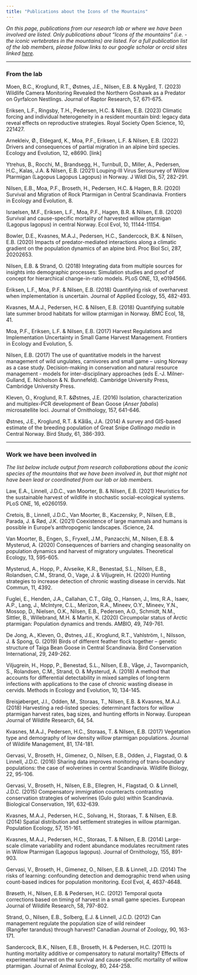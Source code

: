 ```yaml
---
title: "Publications about the Icons of the Mountains"
---
```


*On this page, publications from our research lab or where we have been involved are listed. Only publications about "Icons of the mountains" (i.e. - the iconic vertebrates in the mountains) are listed. For a full publication list of the lab members, please follow links to our google scholar or orcid sites linked [here](people.qmd).*

------------------------------------------------------------------------

### From the lab

Moen, B.C., Kroglund, R.T., Østnes, J.E., Nilsen, E.B. & Nygård, T. (2023) Wildlife Camera Monitoring Revealed the Northern Goshawk as a Predator on Gyrfalcon Nestlings. Journal of Raptor Research, 57, 671-675.

Eriksen, L.F., Ringsby, T.H., Pedersen, H.C. & Nilsen, E.B. (2023) Climatic forcing and individual heterogeneity in a resident mountain bird: legacy data reveal effects on reproductive strategies. Royal Society Open Science, 10, 221427.

Arnekleiv, Ø., Eldegard, K., Moa, P.F., Eriksen, L.F. & Nilsen, E.B. (2022) Drivers and consequences of partial migration in an alpine bird species. Ecology and Evolution, 12, e8690. \[link\]

Ytrehus, B., Rocchi, M., Brandsegg, H., Turnbull, D., Miller, A., Pedersen, H.C., Kalas, J.A. & Nilsen, E.B. (2021) Louping-Ill Virus Serosurvey of Willow Ptarmigan (Lagopus Lagopus Lagopus) in Norway. J Wildl Dis, 57, 282-291.

Nilsen, E.B., Moa, P.F., Broseth, H., Pedersen, H.C. & Hagen, B.R. (2020) Survival and Migration of Rock Ptarmigan in Central Scandinavia. Frontiers in Ecology and Evolution, 8.

Israelsen, M.F., Eriksen, L.F., Moa, P.F., Hagen, B.R. & Nilsen, E.B. (2020) Survival and cause-specific mortality of harvested willow ptarmigan (Lagopus lagopus) in central Norway. Ecol Evol, 10, 11144-11154.

Bowler, D.E., Kvasnes, M.A.J., Pedersen, H.C., Sandercock, B.K. & Nilsen, E.B. (2020) Impacts of predator-mediated interactions along a climatic gradient on the population dynamics of an alpine bird. Proc Biol Sci, 287, 20202653.

Nilsen, E.B. & Strand, O. (2018) Integrating data from multiple sources for insights into demographic processes: Simulation studies and proof of concept for hierarchical change-in-ratio models. PLoS ONE, 13, e0194566.

Eriksen, L.F., Moa, P.F. & Nilsen, E.B. (2018) Quantifying risk of overharvest when implementation is uncertain. Journal of Applied Ecology, 55, 482-493.

Kvasnes, M.A.J., Pedersen, H.C. & Nilsen, E.B. (2018) Quantifying suitable late summer brood habitats for willow ptarmigan in Norway. BMC Ecol, 18, 41.

Moa, P.F., Eriksen, L.F. & Nilsen, E.B. (2017) Harvest Regulations and Implementation Uncertainty in Small Game Harvest Management. Frontiers in Ecology and Evolution, 5.

Nilsen, E.B. (2017) The use of quantitative models in the harvest management of wild ungulates, carnivores and small game -- using Norway as a case study. Decision-making in conservation and natural resource management - models for inter-disciplinary approaches (eds E.-J. Milner-Gulland, E. Nicholson & N. Bunnefeld). Cambridge University Press, Cambridge University Press.

Kleven, O., Kroglund, R.T. &Østnes, J.E. (2016) Isolation, characterization and multiplex-PCR development of Bean Goose (*Anser fabalis*) microsatellite loci. Journal of Ornithology, 157, 641-646.

Østnes, J.E., Kroglund, R.T. & Kålås, J.A. (2014) A survey and GIS-based estimate of the breeding population of Great Snipe *Gallinago media* in Central Norway. Bird Study, 61, 386-393.


------------------------------------------------------------------------

### Work we have been involved in

*The list below include output from research collaborations about the iconic species of the mountains that we have been involved in, but that might not have been lead or coordinated from our lab or lab members.*



Law, E.A., Linnell, J.D.C., van Moorter, B. & Nilsen, E.B. (2021) Heuristics for the sustainable harvest of wildlife in stochastic social-ecological systems. PLoS ONE, 16, e0260159.

Cretois, B., Linnell, J.D.C., Van Moorter, B., Kaczensky, P., Nilsen, E.B., Parada, J. & Rød, J.K. (2021) Coexistence of large mammals and humans is possible in Europe's anthropogenic landscapes. iScience, 24.

Van Moorter, B., Engen, S., Fryxell, J.M., Panzacchi, M., Nilsen, E.B. & Mysterud, A. (2020) Consequences of barriers and changing seasonality on population dynamics and harvest of migratory ungulates. Theoretical Ecology, 13, 595-605.

Mysterud, A., Hopp, P., Alvseike, K.R., Benestad, S.L., Nilsen, E.B., Rolandsen, C.M., Strand, O., Vage, J. & Viljugrein, H. (2020) Hunting strategies to increase detection of chronic wasting disease in cervids. Nat Commun, 11, 4392.

Fuglei, E., Henden, J.A., Callahan, C.T., Gilg, O., Hansen, J., Ims, R.A., Isaev, A.P., Lang, J., McIntyre, C.L., Merizon, R.A., Mineev, O.Y., Mineev, Y.N., Mossop, D., Nielsen, O.K., Nilsen, E.B., Pedersen, A.O., Schmidt, N.M., Sittler, B., Willebrand, M.H. & Martin, K. (2020) Circumpolar status of Arctic ptarmigan: Population dynamics and trends. AMBIO, 49, 749-761.

De Jong, A., Kleven, O., Østnes, J.E., Kroglund, R.T., Vahlström, I., Nilsson, J. & Spong, G. (2019) Birds of different feather flock together -- genetic structure of Taiga Bean Goose in Central Scandinavia. Bird Conservation International, 29, 249-262.

Viljugrein, H., Hopp, P., Benestad, S.L., Nilsen, E.B., Våge, J., Tavornpanich, S., Rolandsen, C.M., Strand, O. & Mysterud, A. (2018) A method that accounts for differential detectability in mixed samples of long‐term infections with applications to the case of chronic wasting disease in cervids. Methods in Ecology and Evolution, 10, 134-145.

Breisjøberget, J.I., Odden, M., Storaas, T., Nilsen, E.B. & Kvasnes, M.A.J. (2018) Harvesting a red-listed species: determinant factors for willow ptarmigan harvest rates, bag sizes, and hunting efforts in Norway. European Journal of Wildlife Research, 64, 54.

Kvasnes, M.A.J., Pedersen, H.C., Storaas, T. & Nilsen, E.B. (2017) Vegetation type and demography of low density willow ptarmigan populations. Journal of Wildlife Management, 81, 174-181.

Gervasi, V., Broseth, H., Gimenez, O., Nilsen, E.B., Odden, J., Flagstad, O. & Linnell, J.D.C. (2016) Sharing data improves monitoring of trans-boundary populations: the case of wolverines in central Scandinavia. Wildlife Biology, 22, 95-106.

Gervasi, V., Broseth, H., Nilsen, E.B., Ellegren, H., Flagstad, O. & Linnell, J.D.C. (2015) Compensatory immigration counteracts contrasting conservation strategies of wolverines (Gulo gulo) within Scandinavia. Biological Conservation, 191, 632-639.

Kvasnes, M.A.J., Pedersen, H.C., Solvang, H., Storaas, T. & Nilsen, E.B. (2014) Spatial distribution and settlement strategies in willow ptarmigan. Population Ecology, 57, 151-161.

Kvasnes, M.A.J., Pedersen, H.C., Storaas, T. & Nilsen, E.B. (2014) Large-scale climate variability and rodent abundance modulates recruitment rates in Willow Ptarmigan (Lagopus lagopus). Journal of Ornithology, 155, 891-903.

Gervasi, V., Broseth, H., Gimenez, O., Nilsen, E.B. & Linnell, J.D. (2014) The risks of learning: confounding detection and demographic trend when using count-based indices for population monitoring. Ecol Evol, 4, 4637-4648.

Brøseth, H., Nilsen, E.B. & Pedersen, H.C. (2012) Temporal quota corrections based on timing of harvest in a small game species. European Journal of Wildlife Research, 58, 797-802.

Strand, O., Nilsen, E.B., Solberg, E.J. & Linnell, J.C.D. (2012) Can management regulate the population size of wild reindeer (Rangifer tarandus) through harvest? Canadian Journal of Zoology, 90, 163-171.

Sandercock, B.K., Nilsen, E.B., Broseth, H. & Pedersen, H.C. (2011) Is hunting mortality additive or compensatory to natural mortality? Effects of experimental harvest on the survival and cause-specific mortality of willow ptarmigan. Journal of Animal Ecology, 80, 244-258.
